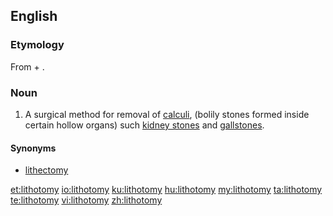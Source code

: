 ==English==
{{wikipedia}}

===Etymology===
From {{etyl|grc|en}} {{term|λίθος||stone|tr=lithos|lang=grc|sc=polytonic}} + {{term|τέμνω||I cut|tr=temnō|lang=grc|sc=polytonic}}.

===Noun===
{{en-noun|lithotomies}}

#A surgical method for removal of [[calculi]], (bolily stones formed inside certain hollow organs) such [[kidney stone]]s and [[gallstone]]s.

====Synonyms====
* [[lithectomy]]

[[et:lithotomy]]
[[io:lithotomy]]
[[ku:lithotomy]]
[[hu:lithotomy]]
[[my:lithotomy]]
[[ta:lithotomy]]
[[te:lithotomy]]
[[vi:lithotomy]]
[[zh:lithotomy]]